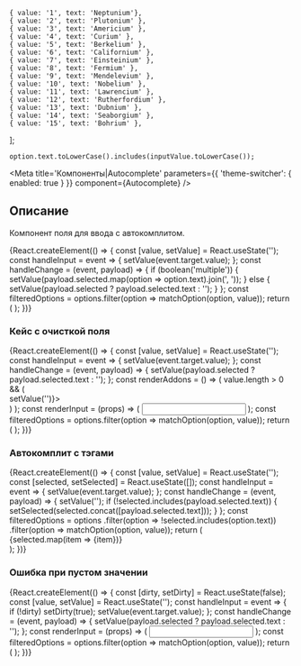 


    { value: '1', text: 'Neptunium'},
    { value: '2', text: 'Plutonium' },
    { value: '3', text: 'Americium' },
    { value: '4', text: 'Curium' },
    { value: '5', text: 'Berkelium' },
    { value: '6', text: 'Californium' },
    { value: '7', text: 'Einsteinium' },
    { value: '8', text: 'Fermium' },
    { value: '9', text: 'Mendelevium' },
    { value: '10', text: 'Nobelium' },
    { value: '11', text: 'Lawrencium' },
    { value: '12', text: 'Rutherfordium' },
    { value: '13', text: 'Dubnium' },
    { value: '14', text: 'Seaborgium' },
    { value: '15', text: 'Bohrium' },
];

    option.text.toLowerCase().includes(inputValue.toLowerCase());

<Meta
    title='Компоненты|Autocomplete'
    parameters={{ 'theme-switcher': { enabled: true } }}
    component={Autocomplete}
/>

## Описание

Компонент поля для ввода с автокомплитом.

<Story name='Песочница'>
    <div style={{ height: 180, width: 300 }}>
        {React.createElement(() => {
            const [value, setValue] = React.useState('');
            const handleInput = event => {
                setValue(event.target.value);
            };
            const handleChange = (event, payload) => {
                if (boolean('multiple')) {
                    setValue(payload.selected.map(option => option.text).join(', '));
                } else {
                    setValue(payload.selected ? payload.selected.text : '');
                }
            };
            const filteredOptions = options.filter(option => matchOption(option, value));
            return (
                <Autocomplete
                    options={filteredOptions}
                    block={boolean('block', false)}
                    size={select('size', ['s', 'm', 'l'], 's')}
                    disabled={boolean('disabled', false)}
                    multiple={boolean('multiple', false)}
                    allowUnselect={boolean('allowUnselect', true)}
                    closeOnSelect={boolean('closeOnSelect', true)}
                    Arrow={boolean('Arrow', false) ? Arrow : undefined}
                    circularNavigation={boolean('circularNavigation', false)}
                    placeholder={text('placeholder', 'Элемент')}
                    label={text('label', 'Элемент')}
                    onOpen={action('open')}
                    onChange={handleChange}
                    onInput={handleInput}
                    value={value}
                />
            );
        })}
    </div>
</Story>

<Props of={Autocomplete} />

### Кейс с очисткой поля

<Preview>
    <div style={{ height: 180 }}>
        {React.createElement(() => {
            const [value, setValue] = React.useState('');
            const handleInput = event => {
                setValue(event.target.value);
            };
            const handleChange = (event, payload) => {
                setValue(payload.selected ? payload.selected.text : '');
            };
            const renderAddons = () => (
                value.length > 0 && (
                    <div role='button' onClick={() => setValue('')}>
                        <CloseSBlackIcon />
                    </div>
                )
            );
            const renderInput = (props) => (
                <Input {...props} rightAddons={renderAddons()} />
            );
            const filteredOptions = options.filter(option => matchOption(option, value));
            return (
                <Autocomplete
                    options={filteredOptions}
                    selected={[]}
                    closeOnSelect={false}
                    label='Элемент'
                    onChange={handleChange}
                    onInput={handleInput}
                    value={value}
                    Arrow={Arrow}
                    Input={renderInput}
                />
            );
        })}
    </div>
</Preview>


### Автокомплит с тэгами

<Preview>
    <div style={{ height: 180 }}>
        {React.createElement(() => {
            const [value, setValue] = React.useState('');
            const [selected, setSelected] = React.useState([]);
            const handleInput = event => {
                setValue(event.target.value);
            };
            const handleChange = (event, payload) => {
                setValue('');
                if (!selected.includes(payload.selected.text)) {
                    setSelected(selected.concat([payload.selected.text]));
                }
            };
            const filteredOptions = options
                .filter(option => !selected.includes(option.text))
                .filter(option => matchOption(option, value));
            return (
                <React.Fragment>
                    <Autocomplete
                        options={filteredOptions}
                        selected={[]}
                        closeOnSelect={true}
                        label='Элемент'
                        onChange={handleChange}
                        onInput={handleInput}
                        value={value}
                    />
                    <div style={ { marginTop: '5px' } }>
                        {selected.map(item => <Tag key={item} size='xs'>{item}</Tag>)}
                    </div>
                </React.Fragment>
            );
        })}
    </div>
</Preview>


### Ошибка при пустом значении

<Preview>
    <div style={{ height: 180 }}>
        {React.createElement(() => {
            const [dirty, setDirty] = React.useState(false);
            const [value, setValue] = React.useState('');
            const handleInput = event => {
                if (!dirty) setDirty(true);
                setValue(event.target.value);
            };
            const handleChange = (event, payload) => {
                setValue(payload.selected ? payload.selected.text : '');
            };
            const renderInput = (props) => (
                <Input {...props} error={dirty && !value} />
            );
            const filteredOptions = options.filter(option => matchOption(option, value));
            return (
                <Autocomplete
                    options={filteredOptions}
                    selected={[]}
                    label='Элемент'
                    value={value}
                    onChange={handleChange}
                    onInput={handleInput}
                    Input={renderInput}
                />
            );
        })}
    </div>
</Preview>
